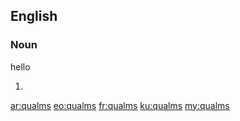 ==English==

===Noun===
{{head|en|plural}}
hello

# {{plural of|qualm|lang=en}}

[[ar:qualms]]
[[eo:qualms]]
[[fr:qualms]]
[[ku:qualms]]
[[my:qualms]]